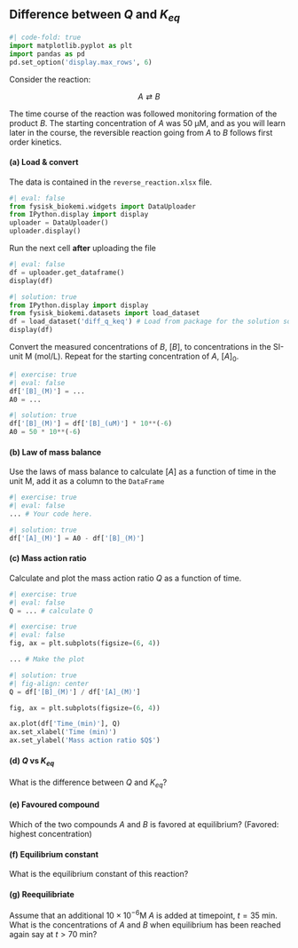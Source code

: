 ## Difference between $Q$ and $K_{eq}$

```python
#| code-fold: true
import matplotlib.pyplot as plt
import pandas as pd
pd.set_option('display.max_rows', 6)
```

Consider the reaction:

$$
A \rightleftarrows B
$$

The time course of the reaction was followed monitoring formation of the product $B$. The starting concentration of $A$ was 50 µM, and as you will learn later in the course, the reversible reaction going from $A$ to $B$ follows first order kinetics. 

#### (a) Load & convert

The data is contained in the `reverse_reaction.xlsx` file.

```python
#| eval: false
from fysisk_biokemi.widgets import DataUploader
from IPython.display import display 
uploader = DataUploader()
uploader.display()
```

Run the next cell **after** uploading the file

```python
#| eval: false
df = uploader.get_dataframe()
display(df)
```

```python
#| solution: true
from IPython.display import display 
from fysisk_biokemi.datasets import load_dataset
df = load_dataset('diff_q_keq') # Load from package for the solution so it doesn't require to interact.
display(df)
```

Convert the measured concentrations of $B$, $[B]$, to concentrations in the SI-unit $\mathrm{M} \ (\mathrm{mol/L})$. Repeat for the starting concentration of $A$, $[A]_0$.

```python
#| exercise: true
#| eval: false
df['[B]_(M)'] = ...
A0 = ...
```

```python
#| solution: true
df['[B]_(M)'] = df['[B]_(uM)'] * 10**(-6)
A0 = 50 * 10**(-6)
```


#### (b) Law of mass balance

Use the laws of mass balance to calculate $[A]$ as a function of time in the unit $\mathrm{M}$, 
add it as a column to the `DataFrame` 

```python
#| exercise: true
#| eval: false
... # Your code here.
```

```python
#| solution: true
df['[A]_(M)'] = A0 - df['[B]_(M)']
```

#### (c) Mass action ratio

Calculate and plot the mass action ratio $Q$ as a function of time.

```python
#| exercise: true
#| eval: false
Q = ... # calculate Q 
```

```python
#| exercise: true
#| eval: false
fig, ax = plt.subplots(figsize=(6, 4))

... # Make the plot
```

```python
#| solution: true
#| fig-align: center
Q = df['[B]_(M)'] / df['[A]_(M)']

fig, ax = plt.subplots(figsize=(6, 4))

ax.plot(df['Time_(min)'], Q)
ax.set_xlabel('Time (min)')
ax.set_ylabel('Mass action ratio $Q$')
```

#### (d) $Q$ vs $K_{eq}$

What is the difference between $Q$ and $K_{eq}$? 

#### (e) Favoured compound

Which of the two compounds $A$ and $B$ is favored at equilibrium? (Favored: highest concentration)

#### (f) Equilibrium constant

What is the equilibrium constant of this reaction?

#### (g) Reequilibriate

Assume that an additional $10 \times 10^{-6} \mathrm{M}$ $A$ is added at timepoint, $t=35$ min. What is the concentrations of $A$ and $B$ when equilibrium has been reached again say at $t > 70$ min?

 
